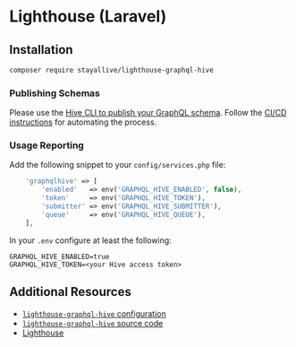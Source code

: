 # Lighthouse (Laravel)

## Installation

```bash
composer require stayallive/lighthouse-graphql-hive
```

### Publishing Schemas

Please use the [Hive CLI to publish your GraphQL schema](../api-reference/cli.mdx#publish-a-schema).
Follow the [CI/CD instructions](./ci-cd.mdx) for automating the process.

### Usage Reporting

Add the following snippet to your `config/services.php` file:

```php
    'graphqlhive' => [
        'enabled'   => env('GRAPHQL_HIVE_ENABLED', false),
        'token'     => env('GRAPHQL_HIVE_TOKEN'),
        'submitter' => env('GRAPHQL_HIVE_SUBMITTER'),
        'queue'     => env('GRAPHQL_HIVE_QUEUE'),
    ],
```

In your `.env` configure at least the following:

```text
GRAPHQL_HIVE_ENABLED=true
GRAPHQL_HIVE_TOKEN=<your Hive access token>
```

## Additional Resources

- [`lighthouse-graphql-hive` configuration](https://github.com/stayallive/lighthouse-graphql-hive#submitters)
- [`lighthouse-graphql-hive` source code](https://github.com/stayallive/lighthouse-graphql-hive)
- [Lighthouse](https://lighthouse-php.com/)
